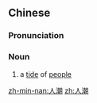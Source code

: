==Chinese==
{{zh-forms}}

===Pronunciation===
{{zh-pron
|m=réncháo
|c=jan4 ciu4
|cat=n
}}

===Noun===
{{zh-noun}}

# a [[tide]] of [[people]]

[[zh-min-nan:人潮]]
[[zh:人潮]]